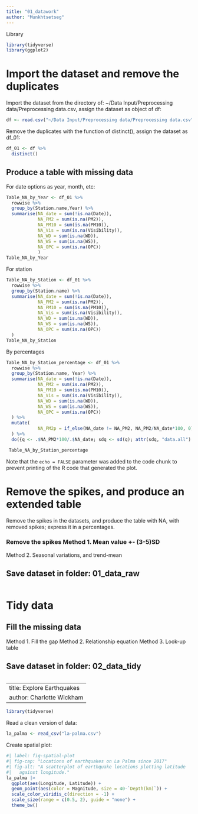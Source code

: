 ```yaml
---
title: "01_datawork"
author: "Munkhtsetseg"
---
```



Library

```r
library(tidyverse)
library(ggplot2)
```

# Import the dataset and remove the duplicates

Import the dataset from the directory of: \~/Data Input/Preprocessing data/Preprocessing data.csv, assign the dataset as object of df:

```r
df <- read.csv("~/Data Input/Preprocessing data/Preprocessing data.csv")
```

Remove the duplicates with the function of distinct(), assign the dataset as df_01:

```r
df_01 <- df %>%
  distinct()
```

## Produce a table with missing data

For date options as year, month, etc:

```r
Table_NA_by_Year <- df_01 %>%
  rowwise %>%
  group_by(Station.name,Year) %>% 
  summarise(NA_date = sum(!is.na(Date)),
            NA_PM2 = sum(is.na(PM2)),
            NA_PM10 = sum(is.na(PM10)),
            NA_Vis = sum(is.na(Visibility)),
            NA_WD = sum(is.na(WD)),
            NA_WS = sum(is.na(WS)),
            NA_OPC = sum(is.na(OPC))
            ) 
Table_NA_by_Year

```

For station

```r
Table_NA_by_Station <- df_01 %>%
  rowwise %>%
  group_by(Station.name) %>% 
  summarise(NA_date = sum(!is.na(Date)),
            NA_PM2 = sum(is.na(PM2)),
            NA_PM10 = sum(is.na(PM10)),
            NA_Vis = sum(is.na(Visibility)),
            NA_WD = sum(is.na(WD)),
            NA_WS = sum(is.na(WS)),
            NA_OPC = sum(is.na(OPC))
  ) 
Table_NA_by_Station

```

By percentages

```r
Table_NA_by_Station_percentage <- df_01 %>%
  rowwise %>%
  group_by(Station.name, Year) %>% 
  summarise(NA_date = sum(!is.na(Date)),
            NA_PM2 = sum(is.na(PM2)),
            NA_PM10 = sum(is.na(PM10)),
            NA_Vis = sum(is.na(Visibility)),
            NA_WD = sum(is.na(WD)),
            NA_WS = sum(is.na(WS)),
            NA_OPC = sum(is.na(OPC))
  ) %>% 
  mutate(
            NA_PM2p = if_else(NA_date != NA_PM2, NA_PM2/NA_date*100, 0)
  ) %>%
  do({q <- .$NA_PM2*100/.$NA_date; sdq <- sd(q); attr(sdq, "data.all") <- q; data.frame(sdq)}) 

 Table_NA_by_Station_percentage
```

Note that the `echo = FALSE` parameter was added to the code chunk to prevent printing of the R code that generated the plot.

# Remove the spikes, and produce an extended table

Remove the spikes in the datasets, and produce the table with NA, with removed spikes; express it in a percentages. 

### Remove the spikes Method 1. Mean value +- (3-5)SD

Method 2. Seasonal variations, and trend-mean

## Save dataset in folder: 01_data_raw

```r

```

# Tidy data

## Fill the missing data

Method 1. Fill the gap Method 2. Relationship equation Method 3. Look-up table

## Save dataset in folder: 02_data_tidy

```r

```
---
title: Explore Earthquakes
author: Charlotte Wickham
---

```r
library(tidyverse)
```


Read a clean version of data:

```r
la_palma <- read_csv("la-palma.csv")
```

Create spatial plot:

```r
#| label: fig-spatial-plot
#| fig-cap: "Locations of earthquakes on La Palma since 2017"
#| fig-alt: "A scatterplot of earthquake locations plotting latitude
#|   against longitude."
la_palma |> 
  ggplot(aes(Longitude, Latitude)) +
  geom_point(aes(color = Magnitude, size = 40-`Depth(km)`)) +
  scale_color_viridis_c(direction = -1) + 
  scale_size(range = c(0.5, 2), guide = "none") +
  theme_bw()
```


